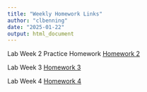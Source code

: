 ```yaml
---
title: "Weekly Homework Links"
author: "clbenning"
date: "2025-01-22"
output: html_document
---
```


Lab Week 2 Practice Homework [Homework 2](hw2.html)

Lab Week 3 [Homework 3](Homework_03.html)

Lab Week 4 [Homework 4](Homework_04.html)




